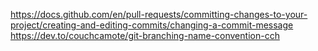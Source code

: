 https://docs.github.com/en/pull-requests/committing-changes-to-your-project/creating-and-editing-commits/changing-a-commit-message
https://dev.to/couchcamote/git-branching-name-convention-cch
